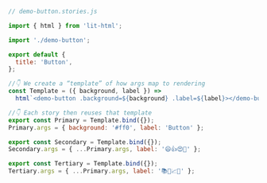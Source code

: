 ```js
// demo-button.stories.js

import { html } from 'lit-html';

import './demo-button';

export default {
  title: 'Button',
};

//👇 We create a “template” of how args map to rendering
const Template = ({ background, label }) =>
  html`<demo-button .background=${background} .label=${label}></demo-button>`;

//👇 Each story then reuses that template
export const Primary = Template.bind({});
Primary.args = { background: '#ff0', label: 'Button' };

export const Secondary = Template.bind({});
Secondary.args = { ...Primary.args, label: '😄👍😍💯' };

export const Tertiary = Template.bind({});
Tertiary.args = { ...Primary.args, label: '📚📕📈🤓' };
```